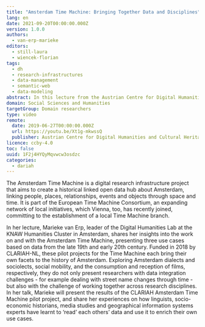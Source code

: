 ```yaml
---
title: "Amsterdam Time Machine: Bringing Together Data and Disciplines"
lang: en
date: 2021-09-20T00:00:00.000Z
version: 1.0.0
authors:
  - van-erp-marieke
editors:
  - still-laura
  - wiencek-florian
tags:
  - dh
  - research-infrastructures
  - data-management
  - semantic-web
  - data-modeling
abstract: In this lecture from the Austrian Centre for Digital Humanities and Cultural Heritage (ADCH-CH), Marieke van Erp shares her experiences working on the CLARIAH-funded project Amsterdam Time Machine. The project's aim is linking geographical, linguistic and media-specific data about Amsterdam together through space and time by applying linked open data methodology. In this talk, van Erp expands on the challenges of this project and working interdisciplinarily.
domain: Social Sciences and Humanities
targetGroup: Domain researchers
type: video
remote:
  date: 2019-06-27T00:00:00.000Z
  url: https://youtu.be/Xt1g-mkwssQ
  publisher: Austrian Centre for Digital Humanities and Cultural Heritage (ACDH-CH)
licence: ccby-4.0
toc: false
uuid: 1F2j4HYQyMqvwcw3osdzc
categories:
  - dariah
---
```


The Amsterdam Time Machine is a digital research infrastructure project that aims to create a historical linked open data hub about Amsterdam, linking people, places, relationships, events and objects through space and time. It is part of the European Time Machine Consortium, an expanding network of local initiatives, which Vienna, too, has recently joined, committing to the establishment of a local Time Machine branch.

In her lecture, Marieke van Erp, leader of the Digital Humanities Lab at the KNAW Humanities Cluster in Amsterdam, shares her insights into the work on and with the Amsterdam Time Machine, presenting three use cases based on data from the late 19th and early 20th century. Funded in 2018 by CLARIAH-NL, these pilot projects for the Time Machine each bring their own facets to the history of Amsterdam. Exploring Amsterdam dialects and sociolects, social mobility, and the consumption and reception of films, respectively, they do not only present researchers with data integration challenges - for example dealing with street name changes through time - but also with the challenge of working together across research disciplines. In her talk, Marieke will present the results of the CLARIAH Amsterdam Time Machine pilot project, and share her experiences on how linguists, socio-economic historians, media studies and geographical information systems experts have learnt to ‘read’ each others’ data and use it to enrich their own use cases.

<VideoCard
  provider="youtube"
  id="Xt1g-mkwssQ"
  title="ACDH-CH Lecture 5.2 – Marieke van Erp – Amsterdam Time Machine: Bringing Together Data and Disciplines"
  subtitle="Click here to view"
  image="images/acdh-ch-video.png"
/>
